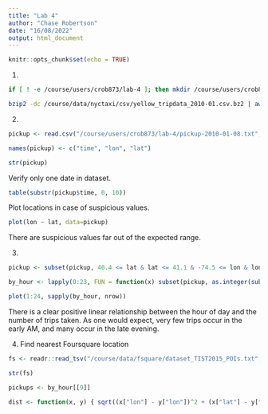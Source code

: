 ```yaml
---
title: "Lab 4"
author: "Chase Robertson"
date: "16/08/2022"
output: html_document
---
```


```r
knitr::opts_chunk$set(echo = TRUE)
```

1.

```bash
if [ ! -e /course/users/crob873/lab-4 ]; then mkdir /course/users/crob873/lab-4; fi

bzip2 -dc /course/data/nyctaxi/csv/yellow_tripdata_2010-01.csv.bz2 | awk -F, 'substr($2, 0, 10) == "2010-01-08" {print $2","$6","$7}' > /course/users/crob873/lab-4/pickup-2010-01-08.txt
```

2.

```r
pickup <- read.csv("/course/users/crob873/lab-4/pickup-2010-01-08.txt", header=FALSE)

names(pickup) <- c("time", "lon", "lat")

str(pickup)
```

Verify only one date in dataset.

```r
table(substr(pickup$time, 0, 10))
```

Plot locations in case of suspicious values.

```r
plot(lon ~ lat, data=pickup)
```

There are suspicious values far out of the expected range.

3. 

```r
pickup <- subset(pickup, 40.4 <= lat & lat <= 41.1 & -74.5 <= lon & lon <= -73.5)

by_hour <- lapply(0:23, FUN = function(x) subset(pickup, as.integer(substr(time, 12, 13)) == x))

plot(1:24, sapply(by_hour, nrow))
```

There is a clear positive linear relationship between the hour of day and the number of trips taken. As one would expect, very few trips occur in the early AM, and many occur in the late evening.

4. Find nearest Foursquare location

```r
fs <- readr::read_tsv("/course/data/fsquare/dataset_TIST2015_POIs.txt", col_names=c("id", "lat", "lon", "type", "country"), show_col_types=FALSE)

str(fs)
```

```r
pickups <- by_hour[[9]]

dist <- function(x, y) { sqrt((x["lon"] - y["lon"])^2 + (x["lat"] - y["lat"])^2) }
```






